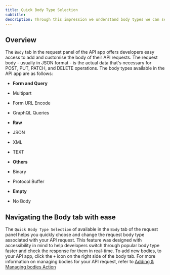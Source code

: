 ```yaml
---
title: Quick Body Type Selection
subtitle:
description: Through this impression we understand body types we can select for APIs in Firecamp
---
```


## Overview

The `Body` tab in the request panel of the API app offers developers easy access to add and customise the body of their API requests. The request body - usually in JSON format - is the actual data that's necessary for POST, PUT, PATCH, and DELETE operations. The body types available in the API app are as follows:

- **Form and Query**
 - Multipart
 - Form URL Encode
 - GraphQL Queries

- **Raw**
 - JSON
 - XML
 - TEXT

- **Others**
 - Binary
 - Protocol Buffer

- **Empty**
 - No Body

## Navigating the Body tab with ease

The `Quick Body Type Selection` of available in the `Body` tab of the request panel helps you quickly choose and change the request body type associated with your API request. This feature was designed with accessibility in mind to help developers switch through popular body type faster and check the response for them in real-time. To add new bodies, to your API app, click the `+` icon on the right side of the body tab. For more information on managing bodies for your API request, refer to [Adding & Managing bodies Action](LINK)
